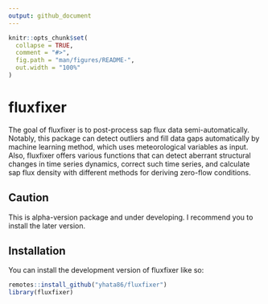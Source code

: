 ```yaml
---
output: github_document
---
```


<!-- README.md is generated from README.Rmd. Please edit that file -->

```r
knitr::opts_chunk$set(
  collapse = TRUE,
  comment = "#>",
  fig.path = "man/figures/README-",
  out.width = "100%"
)
```

# fluxfixer

<!-- badges: start -->
<!-- badges: end -->

The goal of fluxfixer is to post-process sap flux data semi-automatically. 
Notably, this package can detect outliers and fill data gaps automatically by 
machine learning method, which uses meteorological variables as input.
 Also, fluxfixer offers various functions that can detect aberrant structural
 changes in time series dynamics, correct such time series, and calculate sap
 flux density with different methods for deriving zero-flow conditions.

## Caution

This is alpha-version package and under developing. I recommend you to install
the later version.

## Installation

You can install the development version of fluxfixer like so:

``` r
remotes::install_github("yhata86/fluxfixer")
library(fluxfixer)
```

